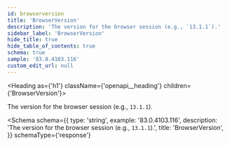 ```yaml
---
id: browserversion
title: 'BrowserVersion'
description: 'The version for the browser session (e.g., `13.1.1`).'
sidebar_label: 'BrowserVersion'
hide_title: true
hide_table_of_contents: true
schema: true
sample: '83.0.4103.116'
custom_edit_url: null
---
```



<Heading as={'h1'} className={'openapi__heading'} children={'BrowserVersion'}></Heading>

The version for the browser session (e.g., `13.1.1`).

<Schema
  schema={{
    type: 'string',
    example: '83.0.4103.116',
    description: 'The version for the browser session (e.g., `13.1.1`).',
    title: 'BrowserVersion',
  }}
  schemaType={'response'}
></Schema>
